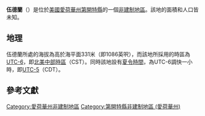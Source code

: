 {{noteTA
|G1=USState
|G2=地名
|G3=Unit
}}
{{Infobox settlement
|official_name            = 伍德蘭
|native_name = Woodland
|settlement_type          = [[非建制地區|非建制地區]]
|image_skyline            = 
|imagesize                = 
|image_map                = 
|mapsize                  = 
|pushpin_map              = USA Iowa
|pushpin_label            = 伍德蘭
|pushpin_label_position   = top
|pushpin_map_caption      = 伍德蘭在愛荷華州的位置
|subdivision_type         = [[世界政區索引|國家]]
|subdivision_type1        = [[美国州份|州份]]
|subdivision_type2        = [[愛荷華州行政区划|縣]]
|subdivision_name         = [[美国|美国]]
|subdivision_name1        = [[愛荷華州|愛荷華州]]
|subdivision_name2        = [[第開特縣_(愛荷華州)|第開特縣]]
|elevation_ft             = 1086
|elevation_m              = 331
|area_total_km2           = 
|area_total_sq_mi         = 
|area_land_km2            = 
|area_land_sq_mi          = 
|area_water_km2           = 
|area_water_sq_mi         = 
|population_as_of         = 2010
|population_footnotes     = 
|population_total         = 
|population_metro         = 
|population_density_km2   = auto
|population_density_sq_mi = auto
|timezone                 = [[北美中部时区|北美中部时区]]
|utc_offset               = -6
|coordinates              = {{coord|40|41|46|N|93|35|53|W|display=inline,title}}
| coor_pinpoint           = 
| coordinates_footnotes   = 
|timezone_DST             = CDT
|utc_offset_DST           = -5
|postal_code_type         = [[美國郵區編號|郵區編號]]
|postal_code              = 
|area_code                = {{link-en|电话区号641|Area code 641|641}}
|blank_name = [[地名信息系统|GNIS ID]]
|blank_info = 463183<ref name="GNIS">{{cite gnis|463183|Woodland}}</ref>
}}
'''伍德蘭'''（{{lang-en|Woodland}}）是位於[[美國|美國]][[愛荷華州|愛荷華州]][[第開特縣_(愛荷華州)|第開特縣]]的一個[[非建制地區|非建制地區]]。該地的面積和人口皆未知。

== 地理 ==
伍德蘭所處的海拔為高於海平面331米（即1086英呎），而該地所採用的時區為[[UTC-6|UTC-6]]，即[[北美中部時區|北美中部時區]]（CST）。同時該地設有[[夏令時間|夏令時間]]，為UTC-6調快一小時，即[[UTC-5|UTC-5]]（CDT）。

== 參考文獻 ==
{{reflist}}

{{第開特縣 (愛荷華州)}}

{{DEFAULTSORT:Woodland}}
[[Category:愛荷華州非建制地區|Category:愛荷華州非建制地區]]
[[Category:第開特縣非建制地區_(愛荷華州)|Category:第開特縣非建制地區 (愛荷華州)]]

{{Iowa-geo-stub}}
